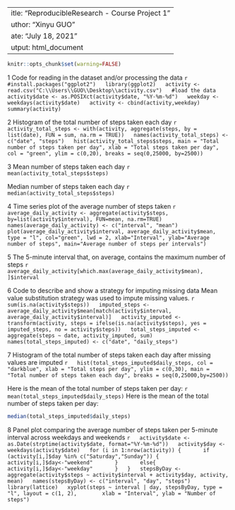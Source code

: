    ---
  title: "ReproducibleResearch - Course Project 1"
  author: "Xinyu GUO"
  date: "July 18, 2021"
  output: html_document
  ---

  ```r
  knitr::opts_chunk$set(warning=FALSE)
  ```

  1 Code for reading in the dataset and/or processing the data
  ```r
  #install.packages("ggplot2")
  library(ggplot2)
  activity <- read.csv("C:\\Users\\GUO\\Desktop\\activity.csv")
  #load the data
  activity$date <- as.POSIXct(activity$date, "%Y-%m-%d")
  weekday <- weekdays(activity$date)
  activity <- cbind(activity,weekday)
  summary(activity)
  ```

  2 Histogram of the total number of steps taken each day
  ```r
  activity_total_steps <- with(activity, aggregate(steps, by = list(date), FUN = sum, na.rm = TRUE))
  names(activity_total_steps) <- c("date", "steps")
  hist(activity_total_steps$steps, main = "Total number of steps taken per day", xlab = "Total steps taken per day", col = "green", ylim = c(0,20), breaks = seq(0,25000, by=2500))
  ```

  3 Mean number of steps taken each day
  ```r
  mean(activity_total_steps$steps)
  ```

  Median number of steps taken each day
  ```r
  median(activity_total_steps$steps)
  ```

  4 Time series plot of the average number of steps taken
  ```r
  average_daily_activity <- aggregate(activity$steps, by=list(activity$interval), FUN=mean, na.rm=TRUE)
  names(average_daily_activity) <- c("interval", "mean")
  plot(average_daily_activity$interval, average_daily_activity$mean, type = "l", col="green", lwd = 2, xlab="Interval", ylab="Average number of steps", main="Average number of steps per intervals")
  ```

  5 The 5-minute interval that, on average, contains the maximum number of steps
  ```r
  average_daily_activity[which.max(average_daily_activity$mean), ]$interval
  ```

  6 Code to describe and show a strategy for imputing missing data
  Mean value substitution strategy was used to impute missing values. 
  ```r
  sum(is.na(activity$steps))
  imputed_steps <- average_daily_activity$mean[match(activity$interval, average_daily_activity$interval)]
  activity_imputed <- transform(activity, steps = ifelse(is.na(activity$steps), yes = imputed_steps, no = activity$steps))
  total_steps_imputed <- aggregate(steps ~ date, activity_imputed, sum)
  names(total_steps_imputed) <- c("date", "daily_steps")
  ```

  7 Histogram of the total number of steps taken each day after missing values are imputed
  ```r
  hist(total_steps_imputed$daily_steps, col = "darkblue", xlab = "Total steps per day", ylim = c(0,30), main = "Total number of steps taken each day", breaks = seq(0,25000,by=2500))
  ```

  Here is the mean of the total number of steps taken per day:
  ```r
  mean(total_steps_imputed$daily_steps)
  ```
  Here is the mean of the total number of steps taken per day:

  ```r
  median(total_steps_imputed$daily_steps)
  ```

  8 Panel plot comparing the average number of steps taken per 5-minute interval across weekdays and weekends
  ```r
  activity$date <- as.Date(strptime(activity$date, format="%Y-%m-%d"))
  activity$day <- weekdays(activity$date)
  for (i in 1:nrow(activity)) {
      if (activity[i,]$day %in% c("Saturday","Sunday")) {
          activity[i,]$day<-"weekend"
      }
      else{
          activity[i,]$day<-"weekday"
      }
  }
  stepsByDay <- aggregate(activity$steps ~ activity$interval + activity$day, activity, mean)
  names(stepsByDay) <- c("interval", "day", "steps")
  library(lattice)
  xyplot(steps ~ interval | day, stepsByDay, type = "l", layout = c(1, 2), 
      xlab = "Interval", ylab = "Number of steps")
  ```
